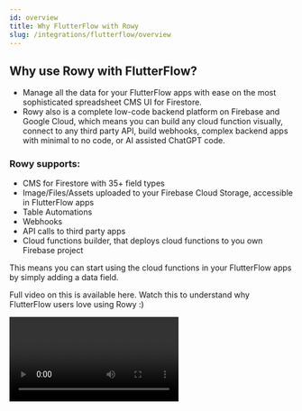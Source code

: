 ```yaml
---
id: overview
title: Why FlutterFlow with Rowy
slug: /integrations/flutterflow/overview
---
```


## Why use Rowy with FlutterFlow?

- Manage all the data for your FlutterFlow apps with ease on the most sophisticated spreadsheet CMS UI for Firestore. 
- Rowy also is a complete low-code backend platform on Firebase and Google Cloud, which means you can build any cloud function visually, connect to any third party API, build webhooks, complex backend apps with minimal to no code, or AI assisted ChatGPT code.

### Rowy supports:
- CMS for Firestore with 35+ field types
- Image/Files/Assets uploaded to your Firebase Cloud Storage, accessible in FlutterFlow apps
- Table Automations
- Webhooks
- API calls to third party apps
- Cloud functions builder, that deploys cloud functions to you own Firebase project

This means you can start using the cloud functions in your FlutterFlow apps by simply adding a data field.

Full video on this is available here. Watch this to understand why FlutterFlow users love using Rowy :)

<Video url="https://www.youtube.com/watch?v=CQuhFFBxGY0" playsinline controls/>

### Few other points about Rowy:
- Rowy is open-source - that means you will never be left with an unsupported product
- Most feature rich amongst all the Firestore CMS products our there and with the most generous free tier in the hosted version for easy setup and the ability to collaborate with team on multiple workspaces and projects 
- You will also always find support and help at Rowy as we are VC funded team and growing. Lots more exciting things coming soon - if this is important to you to build on a stable product.
- Rowy has also officially partnered with FlutterFlow multiple times, you can find Rowy videos on the FlutterFlow channel [here](https://www.youtube.com/watch?v=qX2Z0maBdBs) and FlutterFlow also recommends Rowy as the way to [import CSV](https://www.youtube.com/watch?v=7DP1HbSQyfQ). 
- A large community of FlutterFlow builders using Rowy
- Rowy has also been officially showcased in the [Firebase blog](https://firebase.blog/posts/2022/08/firebase-stories-rowy/), [Youtube channel](https://www.youtube.com/watch?v=xXZzobTPojs), and the Firebase devrel itself recommends using Rowy :) 